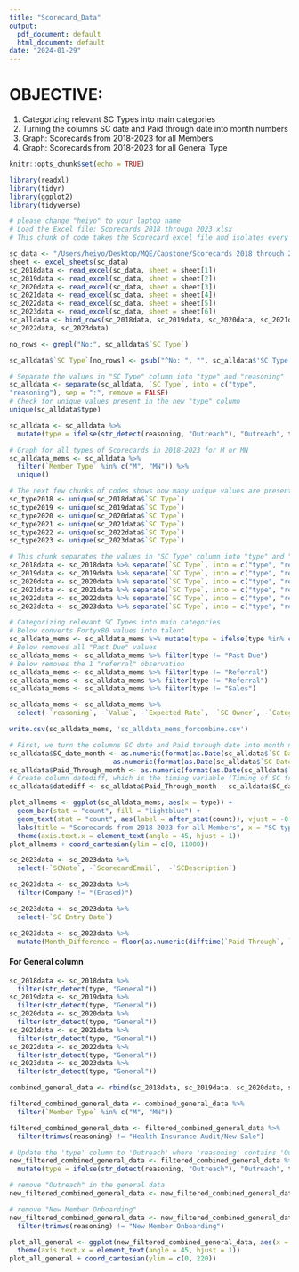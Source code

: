 ```yaml
---
title: "Scorecard_Data"
output:
  pdf_document: default
  html_document: default
date: "2024-01-29"
---
```


# OBJECTIVE:
1. Categorizing relevant SC Types into main categories
2. Turning the columns SC date and Paid through date into month numbers 
3. Graph: Scorecards from 2018-2023 for all Members
4. Graph: Scorecards from 2018-2023 for all General Type

```r
knitr::opts_chunk$set(echo = TRUE)
```

```r
library(readxl)
library(tidyr)
library(ggplot2)
library(tidyverse)
```

```r
# please change "heiyo" to your laptop name
# Load the Excel file: Scorecards 2018 through 2023.xlsx
# This chunk of code takes the Scorecard excel file and isolates every sheet by the year.

sc_data <- "/Users/heiyo/Desktop/MQE/Capstone/Scorecards 2018 through 2023.xlsx"
sheet <- excel_sheets(sc_data)
sc_2018data <- read_excel(sc_data, sheet = sheet[1])
sc_2019data <- read_excel(sc_data, sheet = sheet[2])
sc_2020data <- read_excel(sc_data, sheet = sheet[3])
sc_2021data <- read_excel(sc_data, sheet = sheet[4])
sc_2022data <- read_excel(sc_data, sheet = sheet[5])
sc_2023data <- read_excel(sc_data, sheet = sheet[6])
sc_alldata <- bind_rows(sc_2018data, sc_2019data, sc_2020data, sc_2021data,
sc_2022data, sc_2023data)
```

```r
no_rows <- grepl("No:", sc_alldata$`SC Type`)
```

```r
sc_alldata$`SC Type`[no_rows] <- gsub("^No: ", "", sc_alldata$'SC Type'[no_rows])
```

```r
# Separate the values in "SC Type" column into "type" and "reasoning"
sc_alldata <- separate(sc_alldata, `SC Type`, into = c("type",
"reasoning"), sep = ":", remove = FALSE)
# Check for unique values present in the new "type" column
unique(sc_alldata$type)
```

```r
sc_alldata <- sc_alldata %>%
  mutate(type = ifelse(str_detect(reasoning, "Outreach"), "Outreach", type))
```

```r
# Graph for all types of Scorecards in 2018-2023 for M or MN
sc_alldata_mems <- sc_alldata %>% 
  filter(`Member Type` %in% c("M", "MN")) %>%
  unique()
```

```r
# The next few chunks of codes shows how many unique values are present for "SC Type" by year
sc_type2018 <- unique(sc_2018data$`SC Type`)
sc_type2019 <- unique(sc_2019data$`SC Type`)
sc_type2020 <- unique(sc_2020data$`SC Type`)
sc_type2021 <- unique(sc_2021data$`SC Type`)
sc_type2022 <- unique(sc_2022data$`SC Type`)
sc_type2023 <- unique(sc_2023data$`SC Type`)
```

```r
# This chunk separates the values in "SC Type" column into "type" and "reasoning". "type" is the specific scorecard type, whereas the reasoning is the reasoning as to why it belongs into that SC
sc_2018data <- sc_2018data %>% separate(`SC Type`, into = c("type", "reasoning"), sep = ":", remove = FALSE)
sc_2019data <- sc_2019data %>% separate(`SC Type`, into = c("type", "reasoning"), sep = ":", remove = FALSE)
sc_2020data <- sc_2020data %>% separate(`SC Type`, into = c("type", "reasoning"), sep = ":", remove = FALSE)
sc_2021data <- sc_2021data %>% separate(`SC Type`, into = c("type", "reasoning"), sep = ":", remove = FALSE)
sc_2022data <- sc_2022data %>% separate(`SC Type`, into = c("type", "reasoning"), sep = ":", remove = FALSE)
sc_2023data <- sc_2023data %>% separate(`SC Type`, into = c("type", "reasoning"), sep = ":", remove = FALSE)
```

```r
# Categorizing relevant SC Types into main categories
# Below converts Fortyx80 values into talent
sc_alldata_mems <- sc_alldata_mems %>% mutate(type = ifelse(type %in% c("Fortyx80", "FortyX80"), "Talent", type))
# Below removes all "Past Due" values
sc_alldata_mems <- sc_alldata_mems %>% filter(type != "Past Due")
# Below removes the 1 "referral" observation
sc_alldata_mems <- sc_alldata_mems %>% filter(type != "Referral")
sc_alldata_mems <- sc_alldata_mems %>% filter(type != "Referral")
sc_alldata_mems <- sc_alldata_mems %>% filter(type != "Sales")
```

```r
sc_alldata_mems <- sc_alldata_mems %>%
  select(-`reasoning`, -`Value`, -`Expected Rate`, -`SC Owner`, -`Category`, -`SCNote`, -`ScorecardEmail`, -`SCDescription`)
```

```r
write.csv(sc_alldata_mems, 'sc_alldata_mems_forcombine.csv')
```

```r
# First, we turn the columns SC date and Paid through date into month numbers for sc_alldata
sc_alldata$SC_date_month <- as.numeric(format(as.Date(sc_alldata$`SC Date`), "%Y")) * 12 +
                          as.numeric(format(as.Date(sc_alldata$`SC Date`), "%m"))
sc_alldata$Paid_Through_month <- as.numeric(format(as.Date(sc_alldata$`Paid Through`), "%Y")) * 12 +  as.numeric(format(as.Date(sc_alldata$`Paid Through`), "%m"))
# Create column datediff, which is the timing variable (Timing of SC from renewal date)
sc_alldata$datediff <- sc_alldata$Paid_Through_month - sc_alldata$SC_date_month
```

```r
plot_allmems <- ggplot(sc_alldata_mems, aes(x = type)) +
  geom_bar(stat = "count", fill = "lightblue") + 
  geom_text(stat = "count", aes(label = after_stat(count)), vjust = -0.25) + 
  labs(title = "Scorecards from 2018-2023 for all Members", x = "SC type", y = "# of Scorecards") + 
  theme(axis.text.x = element_text(angle = 45, hjust = 1))
plot_allmems + coord_cartesian(ylim = c(0, 11000))
```

```r
sc_2023data <- sc_2023data %>%
  select(-`SCNote`, -`ScorecardEmail`,  -`SCDescription`)
```

```r
sc_2023data <- sc_2023data %>%
  filter(Company != "(Erased)")
```

```r
sc_2023data <- sc_2023data %>%
  select(-`SC Entry Date`)
```

```r
sc_2023data <- sc_2023data %>%
  mutate(Month_Difference = floor(as.numeric(difftime(`Paid Through`, `SC Date`, units = "weeks")) / 4.345))
```

#### For General column ####
```r
sc_2018data <- sc_2018data %>%
  filter(str_detect(type, "General"))
sc_2019data <- sc_2019data %>%
  filter(str_detect(type, "General"))
sc_2020data <- sc_2020data %>%
  filter(str_detect(type, "General"))
sc_2021data <- sc_2021data %>%
  filter(str_detect(type, "General"))
sc_2022data <- sc_2022data %>%
  filter(str_detect(type, "General"))
sc_2023data <- sc_2023data %>%
  filter(str_detect(type, "General"))
```

```r
combined_general_data <- rbind(sc_2018data, sc_2019data, sc_2020data, sc_2021data, sc_2022data, sc_2023data)
```

```r
filtered_combined_general_data <- combined_general_data %>%
  filter(`Member Type` %in% c("M", "MN"))
```

```r
filtered_combined_general_data <- filtered_combined_general_data %>%
  filter(trimws(reasoning) != "Health Insurance Audit/New Sale")
```

```r
# Update the 'type' column to 'Outreach' where 'reasoning' contains 'Outreach'
new_filtered_combined_general_data <- filtered_combined_general_data %>%
  mutate(type = ifelse(str_detect(reasoning, "Outreach"), "Outreach", type))
```

```r
# remove "Outreach" in the general data
new_filtered_combined_general_data <- new_filtered_combined_general_data %>% filter(type != "Outreach")
```

```r
# remove "New Member Onboarding"
new_filtered_combined_general_data <- new_filtered_combined_general_data %>%
  filter(trimws(reasoning) != "New Member Onboarding")
```

```r
plot_all_general <- ggplot(new_filtered_combined_general_data, aes(x = new_filtered_combined_general_data$reasoning))+ geom_bar(stat = "count", fill = "purple")+ geom_text(stat = "count", aes(label = after_stat(count)), vjust = -0.25) +labs(title = "Scorecards from 2018-2023 for all General Type", x = "SC type" , y = "# of Scorecards")+
  theme(axis.text.x = element_text(angle = 45, hjust = 1))
plot_all_general + coord_cartesian(ylim = c(0, 220))
```


